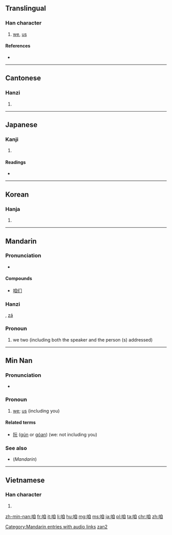 ==Translingual==

===Han character===
{{Han char|rn=30|rad=口|as=06|sn=9|four=6600<sub>0</sub>|canj=口竹月山 (RHBU)|ids=⿰[[口]][[自]]}}

# [[we]], [[us]]

====References====
* {{Han ref|kx=0187.070|dkj=03552|dj=0406.090|hdz=10618.060|uh=54B1|ud=21681|bh=ABA5|bd=43941}}

----

==Cantonese==

===Hanzi===
{{yue-hanzi|jyut=|y=ja1}}

# {{defn|lang=yue|sort=口06}}

----

==Japanese==

===Kanji===
{{ja-kanji|grade=|rs=口06}}

# {{defn|lang=ja|sort=口06}}

====Readings====
* {{ja-readings|on=[[さつ]] (satsu), [[さち]] (sachi), [[さ]] (sa), [[しゃ]] (sha)|kun=[[われ]] (ware)}}

----

==Korean==

===Hanja===
{{ko-hanja|hangeul=[[찰]], [[차]]|rv=chal, cha|mr=ch'al, ch'a}}

# {{defn|lang=ko|sort=口06}}

----

==Mandarin==

===Pronunciation===
* {{audio|zh-zán.ogg|audio|lang=cmn}}

====Compounds====
*[[咱们]]

===Hanzi===
{{cmn-hanzi|pin=[[zán]] ([[zan2]])|wg=tsan<sup>2</sup>}}, [[zá]]

{{zh-forms}}

===Pronoun===
{{cmn-pronoun|ts|pin=zán|pint=zan2}}

# {{context|Beginning Mandarin|lang=cmn}} we two (including both the speaker and the person (s) addressed)

[[Category:Mandarin entries with audio links]]
[[Category:Beginning Mandarin|zan2]]

----

==Min Nan==

===Pronunciation===
* {{IPA|[ lan˥˧ ]|lang=nan}}

===Pronoun===
{{nan-pronoun|ts|poj=lán|pojt=lan2|rs=口06}}

# [[we]]; [[us]] (including you)

====Related terms====
* [[阮]] ([[gún]] or [[góan]]) (we: not including you)

===See also===
* (''Mandarin'') {{zh-ts|我們|我们}}

----

==Vietnamese==

===Han character===
{{vi-hantu|[[cha]], [[gia]], [[ta]], [[thánh]], [[thính]]|rs=口06}}

# {{han tu form of|ta|[[I]]; [[me]]}}

[[zh-min-nan:咱]]
[[fr:咱]]
[[it:咱]]
[[li:咱]]
[[hu:咱]]
[[mg:咱]]
[[ms:咱]]
[[ja:咱]]
[[pl:咱]]
[[ta:咱]]
[[chr:咱]]
[[zh:咱]]